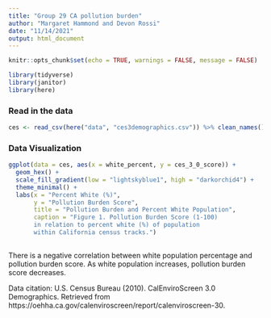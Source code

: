 ```yaml
---
title: "Group 29 CA pollution burden"
author: "Margaret Hammond and Devon Rossi"
date: "11/14/2021"
output: html_document
---
```


```r
knitr::opts_chunk$set(echo = TRUE, warnings = FALSE, message = FALSE)

library(tidyverse)
library(janitor)
library(here)
```

### Read in the data

```r
ces <- read_csv(here("data", "ces3demographics.csv")) %>% clean_names()


```

### Data Visualization

```r
ggplot(data = ces, aes(x = white_percent, y = ces_3_0_score)) +
  geom_hex() +
  scale_fill_gradient(low = "lightskyblue1", high = "darkorchid4") +
  theme_minimal() +
  labs(x = "Percent White (%)",
       y = "Pollution Burden Score",
       title = "Pollution Burden and Percent White Population",
       caption = "Figure 1. Pollution Burden Score (1-100) 
       in relation to percent white (%) of population
       within California census tracks.")
  
```


There is a negative correlation between white population percentage and pollution burden score. As white population increases, pollution burden score decreases.

Data citation: U.S. Census Bureau (2010). CalEnviroScreen 3.0 Demographics. Retrieved from https://oehha.ca.gov/calenviroscreen/report/calenviroscreen-30.
